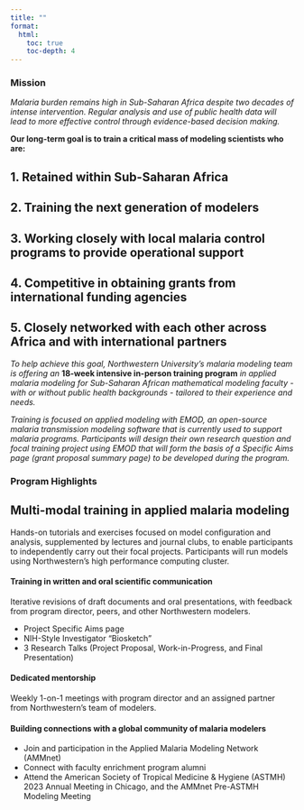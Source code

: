 ```yaml
---
title: ""
format: 
  html:
    toc: true
    toc-depth: 4
---
```


### Mission

*Malaria burden remains high in Sub-Saharan Africa despite two decades of intense intervention. Regular analysis and use of public health data will lead to more effective control through evidence-based decision making.*

**Our long-term goal is to train a critical mass of modeling scientists who are:**

::: {.callout-note icon="false"}
## 1. Retained within Sub-Saharan Africa
:::

::: {.callout-note icon="false"}
## 2. Training the next generation of modelers
:::

::: {.callout-note icon="false"}
## 3. Working closely with local malaria control programs to provide operational support
:::

::: {.callout-note icon="false"}
## 4. Competitive in obtaining grants from international funding agencies
:::

::: {.callout-note icon="false"}
## 5. Closely networked with each other across Africa and with international partners
:::

*To help achieve this goal, Northwestern University's malaria modeling team is offering an* **18-week intensive in-person training program** *in applied malaria modeling for Sub-Saharan African mathematical modeling faculty - with or without public health backgrounds - tailored to their experience and needs.*

*Training is focused on applied modeling with EMOD, an open-source malaria transmission modeling software that is currently used to support malaria programs. Participants will design their own research question and focal training project using EMOD that will form the basis of a Specific Aims page (grant proposal summary page) to be developed during the program.*

### Program Highlights

::: {.callout-important icon="false"}
## Multi-modal training in applied malaria modeling

Hands-on tutorials and exercises focused on model configuration and analysis, supplemented by lectures and journal clubs, to enable participants to independently carry out their focal projects. Participants will run models using Northwestern's high performance computing cluster.
:::

::: {.callout-important icon="false"}
#### Training in written and oral scientific communication

Iterative revisions of draft documents and oral presentations, with feedback from program director, peers, and other Northwestern modelers.

-   Project Specific Aims page
-   NIH-Style Investigator "Biosketch"
-   3 Research Talks (Project Proposal, Work-in-Progress, and Final Presentation)
:::

::: {.callout-important icon="false"}
#### Dedicated mentorship

Weekly 1-on-1 meetings with program director and an assigned partner from Northwestern's team of modelers.
:::

::: {.callout-important icon="false"}
#### Building connections with a global community of malaria modelers

-   Join and participation in the Applied Malaria Modeling Network (AMMnet)\
-   Connect with faculty enrichment program alumni
-   Attend the American Society of Tropical Medicine & Hygiene (ASTMH) 2023 Annual Meeting in Chicago, and the AMMnet Pre-ASTMH Modeling Meeting
:::
